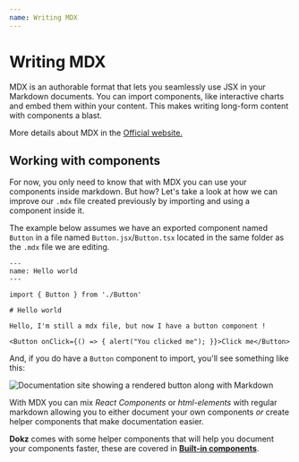 ```yaml
---
name: Writing MDX
---
```


# Writing MDX

MDX is an authorable format that lets you seamlessly use JSX in your Markdown documents. You can import components, like interactive charts
and embed them within your content. This makes writing long-form content with components a blast.

More details about MDX in the [Official website.](https://mdxjs.com/)

## Working with components

For now, you only need to know that with MDX you can use your components inside markdown.
But how? Let's take a look at how we can improve our `.mdx` file created previously by importing and using a component inside it. 

The example below assumes we have an exported component named `Button` in a file named `Button.jsx`/`Button.tsx` located in the same folder as the `.mdx` file we are editing.

```mdx
---
name: Hello world
---

import { Button } from './Button'

# Hello world

Hello, I'm still a mdx file, but now I have a button component !

<Button onClick={() => { alert("You clicked me"); }}>Click me</Button>
```

And, if you do have a `Button` component to import, you'll see something like this:

![Documentation site showing a rendered button along with Markdown](https://cdn-std.dprcdn.net/files/acc_649651/Fgbg4F)

With MDX you can mix _React Components_ or _html-elements_ with regular markdown allowing you to either document your own components _or_ create helper components that make documentation easier. 

**Dokz** comes with some helper components that will help you document your components faster, these are covered in [**Built-in components**](/docs/built-in-components).
